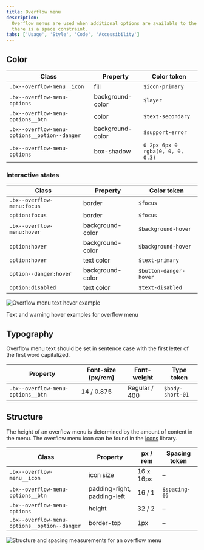 ```yaml
---
title: Overflow menu
description:
  Overflow menus are used when additional options are available to the user and
  there is a space constraint.
tabs: ['Usage', 'Style', 'Code', 'Accessibility']
---
```


## Color

| Class                                        | Property         | Color token                      |
| -------------------------------------------- | ---------------- | -------------------------------- |
| `.bx--overflow-menu__icon`                   | fill             | `$icon-primary`                  |
| `.bx--overflow-menu-options`                 | background-color | `$layer`                         |
| `.bx--overflow-menu-options__btn`            | color            | `$text-secondary`                |
| `.bx--overflow-menu-options__option--danger` | background-color | `$support-error`                 |
| `.bx--overflow-menu-options`                 | box-shadow       | `0 2px 6px 0 rgba(0, 0, 0, 0.3)` |

### Interactive states

| Class                      | Property         | Color token            |
| -------------------------- | ---------------- | ---------------------- |
| `.bx--overflow-menu:focus` | border           | `$focus`               |
| `option:focus`             | border           | `$focus`               |
| `.bx--overflow-menu:hover` | background-color | `$background-hover`    |
| `option:hover`             | background-color | `$background-hover`    |
| `option:hover`             | text color       | `$text-primary`        |
| `option--danger:hover`     | background-color | `$button-danger-hover` |
| `option:disabled`          | text color       | `$text-disabled`       |

<div className="image--fixed">

![Overflow menu text hover example](images/overflow-menu-style-1.png)

</div>

<Caption>Text and warning hover examples for overflow menu</Caption>

## Typography

Overflow menu text should be set in sentence case with the first letter of the
first word capitalized.

| Property                          | Font-size (px/rem) | Font-weight   | Type token       |
| --------------------------------- | ------------------ | ------------- | ---------------- |
| `.bx--overflow-menu-options__btn` | 14 / 0.875         | Regular / 400 | `$body-short-01` |

## Structure

The height of an overflow menu is determined by the amount of content in the
menu. The overflow menu icon can be found in the
[icons](/guidelines/icons/library) library.

| Class                                        | Property                    | px / rem  | Spacing token |
| -------------------------------------------- | --------------------------- | --------- | ------------- |
| `.bx--overflow-menu__icon`                   | icon size                   | 16 x 16px | –             |
| `.bx--overflow-menu-options__btn`            | padding-right, padding-left | 16 / 1    | `$spacing-05` |
| `.bx--overflow-menu-options`                 | height                      | 32 / 2    | –             |
| `.bx--overflow-menu-options__option--danger` | border-top                  | 1px       | –             |

<div className="image-fixed">

![Structure and spacing measurements for an overflow menu](images/overflow-menu-style-3.png)

</div>
